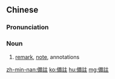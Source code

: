 {{also|備注|备注}}
==Chinese==
{{zh-forms|s=备注|t2=備注}}

===Pronunciation===
{{zh-pron
|m=bèizhù
|c=bei6 zyu3
|mn=pī-chù
|cat=n
}}

===Noun===
{{zh-noun}}

# [[remark]], [[note]], annotations

[[zh-min-nan:備註]]
[[ko:備註]]
[[hu:備註]]
[[mg:備註]]